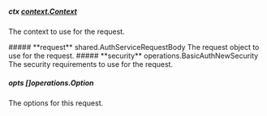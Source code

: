 
##### **ctx** [context.Context](https://pkg.go.dev/context#Context)
The context to use for the request.

<Collapsible>
    ##### **request** shared.AuthServiceRequestBody
    The request object to use for the request.
    <Collapsible.Break/>
    <AuthServiceRequestBody/>
</Collapsible>

<Collapsible>
    ##### **security** operations.BasicAuthNewSecurity
    The security requirements to use for the request.
    <Collapsible.Break/>
    <BasicAuthNewSecurity/>
</Collapsible>

##### **opts** []operations.Option
The options for this request.

